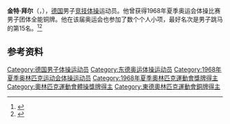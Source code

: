 {{NoteTA|G1=Sports}}
'''金特·拜尔'''（{{lang-de|Günter Beier}}，{{bd|1942年|3月2日||}}），[[德国|德国]]男子[[竞技体操|竞技体操]]运动员。他曾获得1968年夏季奥运会体操比赛男子团体全能铜牌。他在该届奥运会也参加了数个个人小项，最好名次是男子跳马的第15名。<ref>{{Cite web|title=Günter BEIER|url=https://www.olympic.org/gunter-beier|accessdate=2021-03-27|work=International Olympic Committee}}</ref><ref>{{cite web|url=https://www.olympedia.org/athletes/30205|title=Günter Beier|work=Olympedia|accessdate=2021-03-28}}</ref>

== 参考资料 ==
{{reflist}}

{{Authority control}}
{{DEFAULTSORT:Beier, Günter}}
[[Category:德国男子体操运动员|Category:德国男子体操运动员]]
[[Category:东德奥运体操运动员|Category:东德奥运体操运动员]]
[[Category:1968年夏季奥林匹克运动会体操运动员|Category:1968年夏季奥林匹克运动会体操运动员]]
[[Category:1968年夏季奧林匹克運動會獎牌得主|Category:1968年夏季奧林匹克運動會獎牌得主]]
[[Category:奧林匹克運動會體操獎牌得主|Category:奧林匹克運動會體操獎牌得主]]
[[Category:東德奧林匹克運動會銅牌得主|Category:東德奧林匹克運動會銅牌得主]]